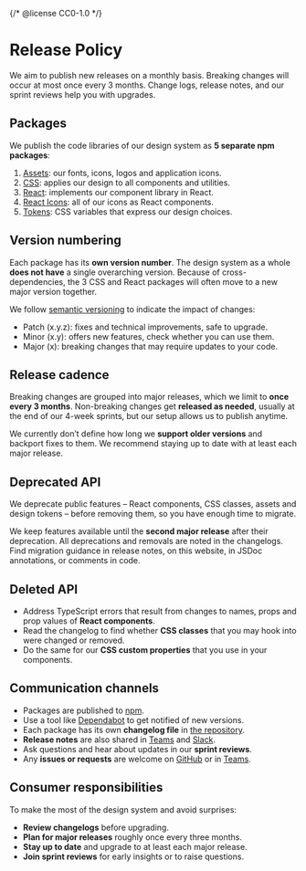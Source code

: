 {/* @license CC0-1.0 */}


<Meta title="Docs/Developer Guide/Release Policy" />

# Release Policy

We aim to publish new releases on a monthly basis.
Breaking changes will occur at most once every 3 months.
Change logs, release notes, and our sprint reviews help you with upgrades.

## Packages

We publish the code libraries of our design system as **5 separate npm packages**:

1. [Assets](https://www.npmjs.com/package/@amsterdam/design-system-assets): our fonts, icons, logos and application icons.
2. [CSS](https://www.npmjs.com/package/@amsterdam/design-system-css): applies our design to all components and utilities.
3. [React](https://www.npmjs.com/package/@amsterdam/design-system-react): implements our component library in React.
4. [React Icons](https://www.npmjs.com/package/@amsterdam/design-system-react-icons): all of our icons as React components.
5. [Tokens](https://www.npmjs.com/package/@amsterdam/design-system-tokens): CSS variables that express our design choices.

## Version numbering

Each package has its **own version number**.
The design system as a whole **does not have** a single overarching version.
Because of cross-dependencies, the 3 CSS and React packages will often move to a new major version together.

We follow [semantic versioning](https://semver.org) to indicate the impact of changes:

- Patch (x.y.z): fixes and technical improvements, safe to upgrade.
- Minor (x.y): offers new features, check whether you can use them.
- Major (x): breaking changes that may require updates to your code.

## Release cadence

Breaking changes are grouped into major releases, which we limit to **once every 3 months**.
Non-breaking changes get **released as needed**, usually at the end of our 4-week sprints, but our setup allows us to publish anytime.

We currently don’t define how long we **support older versions** and backport fixes to them.
We recommend staying up to date with at least each major release.

## Deprecated API

We deprecate public features – React components, CSS classes, assets and design tokens – before removing them, so you have enough time to migrate.

We keep features available until the **second major release** after their deprecation.
All deprecations and removals are noted in the changelogs.
Find migration guidance in release notes, on this website, in JSDoc annotations, or comments in code.

## Deleted API

- Address TypeScript errors that result from changes to names, props and prop values of **React components**.
- Read the changelog to find whether **CSS classes** that you may hook into were changed or removed.
- Do the same for our **CSS custom properties** that you use in your components.

## Communication channels

- Packages are published to [npm](https://www.npmjs.com/).
- Use a tool like [Dependabot](https://docs.github.com/en/code-security/getting-started/dependabot-quickstart-guide) to get notified of new versions.
- Each package has its own **changelog file** in [the repository](https://github.com/Amsterdam/design-system).
- **Release notes** are also shared in [Teams](https://teams.microsoft.com/l/team/19%3afYKS_RD2n1q4UhguA9jwEJk0A_VjYPO4TiLQjYlG_bo1%40thread.tacv2/conversations?groupId=381b5f11-b342-4a3a-8a78-8b371a90457d&tenantId=72fca1b1-2c2e-4376-a445-294d80196804) and [Slack](https://datalab-amsterdam.slack.com/archives/CV54XSMSA).
- Ask questions and hear about updates in our **sprint reviews**.
- Any **issues or requests** are welcome on [GitHub](https://github.com/Amsterdam/design-system/issues) or in [Teams](https://teams.microsoft.com/l/team/19%3afYKS_RD2n1q4UhguA9jwEJk0A_VjYPO4TiLQjYlG_bo1%40thread.tacv2/conversations?groupId=381b5f11-b342-4a3a-8a78-8b371a90457d&tenantId=72fca1b1-2c2e-4376-a445-294d80196804).

## Consumer responsibilities

To make the most of the design system and avoid surprises:

- **Review changelogs** before upgrading.
- **Plan for major releases** roughly once every three months.
- **Stay up to date** and upgrade to at least each major release.
- **Join sprint reviews** for early insights or to raise questions.
